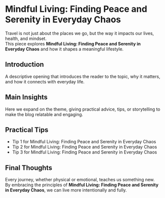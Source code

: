 # Mindful Living: Finding Peace and Serenity in Everyday Chaos

Travel is not just about the places we go, but the way it impacts our lives, health, and mindset.  
This piece explores **Mindful Living: Finding Peace and Serenity in Everyday Chaos** and how it shapes a meaningful lifestyle.

## Introduction
A descriptive opening that introduces the reader to the topic, why it matters, and how it connects with everyday life.

## Main Insights
Here we expand on the theme, giving practical advice, tips, or storytelling to make the blog relatable and engaging.

## Practical Tips
- Tip 1 for Mindful Living: Finding Peace and Serenity in Everyday Chaos
- Tip 2 for Mindful Living: Finding Peace and Serenity in Everyday Chaos
- Tip 3 for Mindful Living: Finding Peace and Serenity in Everyday Chaos

## Final Thoughts
Every journey, whether physical or emotional, teaches us something new.  
By embracing the principles of **Mindful Living: Finding Peace and Serenity in Everyday Chaos**, we can live more intentionally and fully.
